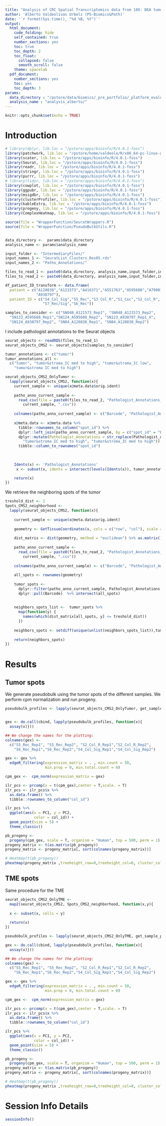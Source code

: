 ```yaml
---
title: "Analysis of CRC Spatial Transcriptomics data from 10X: DEA tumor VS non-tumor"
author: 'Alberto Valdeolivas Urbelz (PS-Biomics&Path)'
date: '`r format(Sys.time(), "%d %B, %Y")`'
output:
  html_document:
    code_folding: hide
    self_contained: true
    number_sections: yes
    toc: true
    toc_depth: 2
    toc_float:
      collapsed: false
      smooth_scroll: false
    theme: spacelab
  pdf_document:
    number_sections: yes
    toc: yes
    toc_depth: 3
params:
  data_directory : "/pstore/data/biomics/_pre_portfolio/_platform_evaluation/SpatialTranscriptomics/Experiment_CRC_AllSamples/"
  analysis_name : "analysis_alberto/"
---
```


```r
knitr::opts_chunk$set(echo = TRUE)
```

# Introduction

```r
# library(dplyr, lib.loc = "/pstore/apps/bioinfo/R/4.0.1-foss")
library(patchwork, lib.loc = "/pstore/home/valdeola/R/x86_64-pc-linux-gnu-library/4.0.1-foss")
library(scater, lib.loc = "/pstore/apps/bioinfo/R/4.0.1-foss")
library(Seurat, lib.loc = "/pstore/apps/bioinfo/R/4.0.1-foss")
library(readr, lib.loc = "/pstore/apps/bioinfo/R/4.0.1-foss")
library(stringr, lib.loc = "/pstore/apps/bioinfo/R/4.0.1-foss")
library(purrr, lib.loc = "/pstore/apps/bioinfo/R/4.0.1-foss")
# library(tidyr, lib.loc = "/pstore/apps/bioinfo/R/4.0.1-foss")
library(cowplot, lib.loc = "/pstore/apps/bioinfo/R/4.0.1-foss")
library(ggpubr, lib.loc = "/pstore/apps/bioinfo/R/4.0.1-foss")
library(msigdbr, lib.loc = "/pstore/apps/bioinfo/R/4.0.1-foss")
library(clusterProfiler, lib.loc = "/pstore/apps/bioinfo/R/4.0.1-foss")
library(kableExtra, lib.loc = "/pstore/apps/bioinfo/R/4.0.1-foss")
library(progeny, lib.loc = "/pstore/apps/bioinfo/R/4.0.1-foss")
library(ComplexHeatmap, lib.loc = "/pstore/apps/bioinfo/R/4.0.1-foss")

source(file = "WrapperFunction/SeuratWrappers.R")
source(file = "WrapperFunction/PseudoBulkUtils.R")


data_directory <-  params$data_directory
analysis_name <- params$analysis_name

input_folder <- "IntermediaryFiles/"
input_names_1 <- "SeuratList_Clusters_Res05.rds"
input_names_2 <- "Patho_Annotations/"

files_to_read_1 <- paste0(data_directory, analysis_name,input_folder,input_names_1)
files_to_read_2 <- paste0(data_directory, analysis_name,input_folder,input_names_2)

df_patient_ID_transform <- data.frame(
  patient = c("A120838","A121573","A416371","A551763","A595688","A798015",
              "A938797"), 
  patient_ID = c("S4_Col_Sig","S5_Rec","S3_Col_R","S1_Cec","S2_Col_R",
                 "S7_Rec/Sig","S6_Rec"))

samples_to_consider <- c("SN048_A121573_Rep1", "SN048_A121573_Rep2",
  "SN123_A595688_Rep1","SN124_A595688_Rep2", "SN123_A938797_Rep1_X", 
  "SN124_A938797_Rep2", "SN84_A120838_Rep1", "SN84_A120838_Rep2")
```

I include pathologist annotations to the Seurat objects

```r
seurat_objects <- readRDS(files_to_read_1)
seurat_objects_CMS2 <- seurat_objects[samples_to_consider]

tumor_annotations <- c("tumor")
tumor_annotations_all <- 
  c("tumor", "tumor&stroma_IC med to high", "tumor&stroma_IC low", 
    "tumor&stroma IC med to high")

seurat_objects_CMS2_OnlyTumor <- 
  lapply(seurat_objects_CMS2, function(x){
    current_sample <- unique(x@meta.data$orig.ident)
    
    patho_anno_current_sample <- 
      read_csv(file = paste0(files_to_read_2, "Pathologist_Annotations_", 
        current_sample, ".csv"))
    
    colnames(patho_anno_current_sample) <- c("Barcode", "Pathologist_Annotations")
    
    x@meta.data <- x@meta.data %>%
      tibble::rownames_to_column("spot_id") %>%
      dplyr::left_join(patho_anno_current_sample, by = c("spot_id" = "Barcode")) %>%
      dplyr::mutate(Pathologist_Annotations = str_replace(Pathologist_Annotations, 
        "tumor&stroma IC med to high", "tumor&stroma_IC med to high")) %>% 
      tibble::column_to_rownames("spot_id") 
      
    
    
    Idents(x) <- 'Pathologist_Annotations'
     x <- subset(x, idents = intersect(levels(Idents(x)), tumor_annotations))

    return(x)
})
```

We retrieve the neighboring spots of the tumor

```r
treshold_dist <- 2 
Spots_CMS2_neighborhood <- 
  lapply(seurat_objects_CMS2, function(x){
    
    current_sample <- unique(x@meta.data$orig.ident)
    
    geometry <- GetTissueCoordinates(x, cols = c("row", "col"), scale = NULL)
    
    dist_matrix <- dist(geometry, method = "euclidean") %>% as.matrix()
    
    patho_anno_current_sample <- 
      read_csv(file = paste0(files_to_read_2, "Pathologist_Annotations_", 
        current_sample, ".csv"))
    
    colnames(patho_anno_current_sample) <- c("Barcode", "Pathologist_Annotations")
    
    all_spots <- rownames(geometry)
    
    tumor_spots <- 
      dplyr::filter(patho_anno_current_sample, Pathologist_Annotations  %in% tumor_annotations) %>% 
      dplyr::pull(Barcode)  %>% intersect(all_spots)
    
    
    neighbors_spots_list <-  tumor_spots %>% 
      map(function(y) {
        names(which(dist_matrix[all_spots, y] <= treshold_dist))
      })
    
    neighbors_spots <- setdiff(unique(unlist(neighbors_spots_list)),tumor_spots )
    
    return(neighbors_spots)
})
```

# Results

## Tumor spots

We generate pseudobulk using the tumor spots of the different samples. We 
perform cpm normalization and run progeny. 

```r
pseudobulk_profiles <- lapply(seurat_objects_CMS2_OnlyTumor, get_sample_pseudo)


gex <- do.call(cbind, lapply(pseudobulk_profiles, function(x){
  assay(x)}))

## We change the names for the plotting: 
colnames(gex) <- 
  c("S5_Rec_Rep1", "S5_Rec_Rep2", "S2_Col_R_Rep1","S2_Col_R_Rep2",
    "S6_Rec_Rep1","S6_Rec_Rep2","S4_Col_Sig_Rep1","S4_Col_Sig_Rep2")

gex <- gex %>%
  edgeR_filtering(expression_matrix = . , min.count = 50, 
                  min.prop = 0, min.total.count = 0)

cpm_gex <-  cpm_norm(expression_matrix = gex)
```

```r
ilr_pcs <- prcomp(x = t(cpm_gex),center = T,scale. = T)
ilr_pcs <- ilr_pcs$x %>%
  as.data.frame() %>%
  tibble::rownames_to_column("col_id")

ilr_pcs %>%
  ggplot(aes(x = PC1, y = PC2, 
             color = col_id)) +
  geom_point(size = 5) +
  theme_classic()
```

```r
pb_progeny <- 
  progeny(cpm_gex, scale = T, organism = "Human", top = 500, perm = 1)
progeny_matrix <- t(as.matrix(pb_progeny))
progeny_matrix <- progeny_matrix[, sort(colnames(progeny_matrix))]

# Heatmap(t(pb_progeny))
pheatmap(progeny_matrix ,treeheight_row=0,treeheight_col=0, cluster_cols = FALSE)
```

## TME spots

Same procedure for the TME

```r
seurat_objects_CMS2_OnlyTME <-
  map2(seurat_objects_CMS2, Spots_CMS2_neighborhood, function(x,y){
  
  x <- subset(x, cells = y)
  
  return(x)
})
```


```r
pseudobulk_profiles <- lapply(seurat_objects_CMS2_OnlyTME, get_sample_pseudo)

gex <- do.call(cbind, lapply(pseudobulk_profiles, function(x){
  assay(x)}))

## We change the names for the plotting: 
colnames(gex) <- 
  c("S5_Rec_Rep1", "S5_Rec_Rep2", "S2_Col_R_Rep1","S2_Col_R_Rep2",
    "S6_Rec_Rep1","S6_Rec_Rep2","S4_Col_Sig_Rep1","S4_Col_Sig_Rep2")

gex <- gex %>%
  edgeR_filtering(expression_matrix = . , min.count = 50, 
                  min.prop = 0, min.total.count = 0)

cpm_gex <-  cpm_norm(expression_matrix = gex)
```

```r
ilr_pcs <- prcomp(x = t(cpm_gex),center = T,scale. = T)
ilr_pcs <- ilr_pcs$x %>%
  as.data.frame() %>%
  tibble::rownames_to_column("col_id")

ilr_pcs %>%
  ggplot(aes(x = PC1, y = PC2, 
             color = col_id)) +
  geom_point(size = 5) +
  theme_classic()
```

```r
pb_progeny <- 
  progeny(cpm_gex, scale = T, organism = "Human", top = 500, perm = 1)
progeny_matrix <- t(as.matrix(pb_progeny))
progeny_matrix <- progeny_matrix[, sort(colnames(progeny_matrix))]

# Heatmap(t(pb_progeny))
pheatmap(progeny_matrix ,treeheight_row=0,treeheight_col=0, cluster_cols = FALSE, fontsize = 12)
```


# Session Info Details

```r
sessionInfo()
```